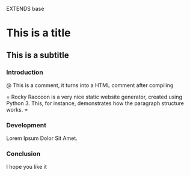 EXTENDS base

# This is a title
## This is a subtitle
### Introduction

@ This is a comment, it turns into a HTML comment after compiling

=
Rocky Raccoon is a very nice static website generator, created using Python 3.
This, for instance, demonstrates how the paragraph structure works.
=

### Development

Lorem Ipsum Dolor Sit Amet.

### Conclusion

I hope you like it
